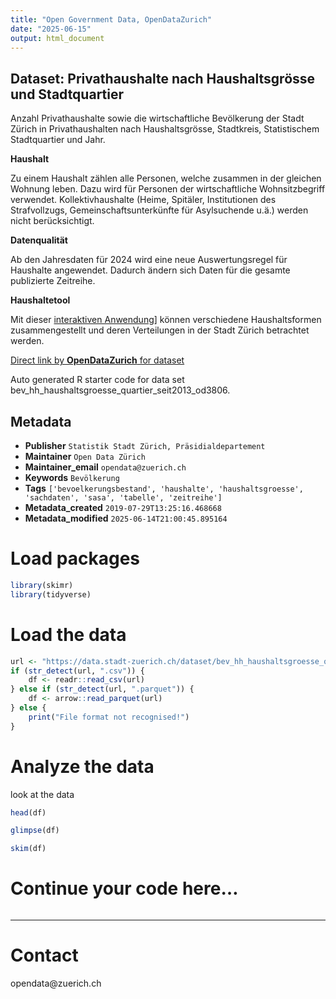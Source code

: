 ```yaml
---
title: "Open Government Data, OpenDataZurich"
date: "2025-06-15"
output: html_document
---
```


## Dataset: Privathaushalte nach Haushaltsgrösse und Stadtquartier


Anzahl Privathaushalte sowie die wirtschaftliche Bevölkerung der Stadt Zürich in Privathaushalten nach Haushaltsgrösse, Stadtkreis, Statistischem Stadtquartier und Jahr.


**Haushalt**

Zu einem Haushalt zählen alle Personen, welche zusammen in der gleichen Wohnung leben. Dazu wird für Personen der wirtschaftliche Wohnsitzbegriff verwendet. Kollektivhaushalte (Heime, Spitäler, Institutionen des Strafvollzugs, Gemeinschaftsunterkünfte für Asylsuchende u.ä.) werden nicht berücksichtigt.


[]()

**Datenqualität**

Ab den Jahresdaten für 2024 wird eine neue Auswertungsregel für Haushalte angewendet. Dadurch ändern sich Daten für die gesamte publizierte Zeitreihe.


[]()

**Haushaltetool**

 Mit dieser [interaktiven Anwendung](https://www.stadt-zuerich.ch/de/politik-und-verwaltung/statistik-und-daten/daten/bevoelkerung/haushalte.html)]  können verschiedene Haushaltsformen zusammengestellt und deren Verteilungen in der Stadt Zürich betrachtet werden.


[]()



[Direct link by **OpenDataZurich** for dataset](https://data.stadt-zuerich.ch/dataset/bev_hh_haushaltsgroesse_quartier_seit2013_od3806)

Auto generated R starter code for data set bev_hh_haushaltsgroesse_quartier_seit2013_od3806.

## Metadata

- **Publisher** `Statistik Stadt Zürich, Präsidialdepartement`
- **Maintainer** `Open Data Zürich`
- **Maintainer_email** `opendata@zuerich.ch`
- **Keywords** `Bevölk­erung`
- **Tags** `['bevoelkerungsbestand', 'haushalte', 'haushaltsgroesse', 'sachdaten', 'sasa', 'tabelle', 'zeitreihe']`
- **Metadata_created** `2019-07-29T13:25:16.468668`
- **Metadata_modified** `2025-06-14T21:00:45.895164`


# Load packages

```r
library(skimr)
library(tidyverse)
```

# Load the data

```r
url <- "https://data.stadt-zuerich.ch/dataset/bev_hh_haushaltsgroesse_quartier_seit2013_od3806/download/BEV380OD3806.csv"
if (str_detect(url, ".csv")) {
    df <- readr::read_csv(url)
} else if (str_detect(url, ".parquet")) {
    df <- arrow::read_parquet(url)
} else {
    print("File format not recognised!")
}
```

# Analyze the data

look at the data
```r
head(df)
```

```r
glimpse(df)
```

```r
skim(df)
```

# Continue your code here...

```r

```

------------------------------------------------------------------------

# Contact

opendata@zuerich.ch
